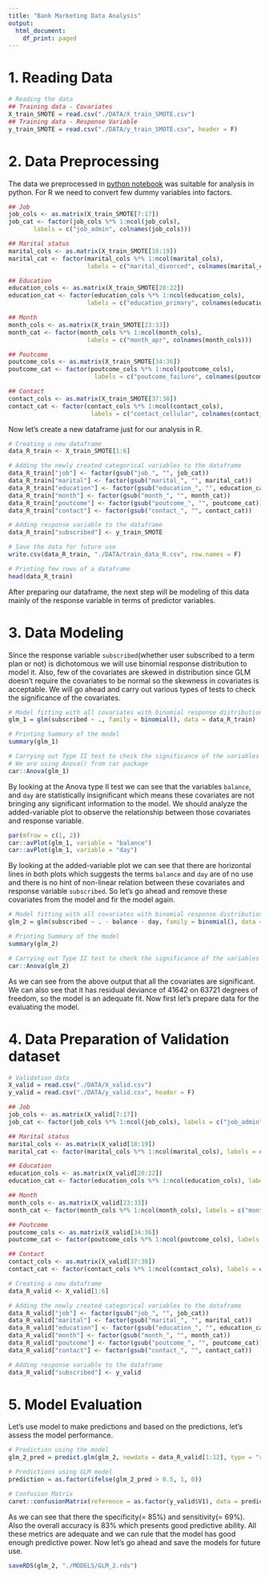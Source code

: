 ```yaml
---
title: "Bank Marketing Data Analysis"
output:
  html_document:
    df_print: paged
---
```


# 1. Reading Data

```r
# Reading the data
## Training data - Covariates
X_train_SMOTE = read.csv("./DATA/X_train_SMOTE.csv")
## Training data - Response Variable
y_train_SMOTE = read.csv("./DATA/y_train_SMOTE.csv", header = F)
```

# 2. Data Preprocessing

The data we preprocessed in [python notebook](https://github.com/nandishpatel1996/DATA-SCIENCE-PROJECTS/blob/master/BANK%20MARKETING%20DATA/Project_Notebook.ipynb) was suitable for analysis in python. For R we need to convert few dummy variables into factors.

```r
## Job 
job_cols <- as.matrix(X_train_SMOTE[7:17])
job_cat <- factor(job_cols %*% 1:ncol(job_cols), 
       labels = c("job_admin", colnames(job_cols)))

## Marital status
marital_cols <- as.matrix(X_train_SMOTE[18:19])
marital_cat <- factor(marital_cols %*% 1:ncol(marital_cols), 
                      labels = c("marital_divorced", colnames(marital_cols)))

## Education
education_cols <- as.matrix(X_train_SMOTE[20:22])
education_cat <- factor(education_cols %*% 1:ncol(education_cols), 
                      labels = c("education_primary", colnames(education_cols)))

## Month
month_cols <- as.matrix(X_train_SMOTE[23:33])
month_cat <- factor(month_cols %*% 1:ncol(month_cols), 
                      labels = c("month_apr", colnames(month_cols)))

## Poutcome
poutcome_cols <- as.matrix(X_train_SMOTE[34:36])
poutcome_cat <- factor(poutcome_cols %*% 1:ncol(poutcome_cols), 
                        labels = c("poutcome_failure", colnames(poutcome_cols)))

## Contact
contact_cols <- as.matrix(X_train_SMOTE[37:38])
contact_cat <- factor(contact_cols %*% 1:ncol(contact_cols), 
                       labels = c("contact_cellular", colnames(contact_cols)))
```


Now let's create a new dataframe just for our analysis in R.


```r
# Creating a new dataframe
data_R_train <- X_train_SMOTE[1:6]

# Adding the newly created categorical variables to the dataframe
data_R_train["job"] <- factor(gsub("job_", "", job_cat))
data_R_train["marital"] <- factor(gsub("marital_", "", marital_cat))
data_R_train["education"] <- factor(gsub("education_", "", education_cat))
data_R_train["month"] <- factor(gsub("month_", "", month_cat))
data_R_train["poutcome"] <- factor(gsub("poutcome_", "", poutcome_cat))
data_R_train["contact"] <- factor(gsub("contact_", "", contact_cat))

# Adding response variable to the dataframe
data_R_train["subscribed"] <- y_train_SMOTE

# Save the data for future use
write.csv(data_R_train, "./DATA/train_data_R.csv", row.names = F)

# Printing few rows of a dataframe
head(data_R_train)
```

After preparing our dataframe, the next step will be modeling of this data mainly of the response variable in terms of predictor variables.

# 3. Data Modeling

Since the response variable `subscribed`(whether user subscribed to a term plan or not) is dichotomous we will use binomial response distribution to model it. Also, few of the covariates are skewed in distribution since GLM doesn't require the covariates to be normal so the skewness in covariates is acceptable. We will go ahead and carry out various types of tests to check the significance of the covariates.

```r
# Model fitting with all covariates with binomial response distribution and logit link function
glm_1 = glm(subscribed ~ ., family = binomial(), data = data_R_train)

# Printing Summary of the model
summary(glm_1)

# Carrying out Type II test to check the significance of the variables as if they were added last in the model
# We are using Anova() from car package
car::Anova(glm_1)
```

By looking at the Anova type II test we can see that the variables `balance`, and `day` are statistically insignificant which means these covariates are not bringing any significant information to the model. We should analyze the added-variable plot to observe the relationship between those covariates and response variable.

```r
par(mfrow = c(1, 2))
car::avPlot(glm_1, variable = "balance")
car::avPlot(glm_1, variable = "day")
```

By looking at the added-variable plot we can see that there are horizontal lines in both plots which suggests the terms `balance` and `day` are of no use and there is no hint of non-linear relation between these covariates and response variable `subscribed`. So let's go ahead and remove these covariates from the model and fir the model again.

```r
# Model fitting with all covariates with binomial response distribution and logit link function.
glm_2 = glm(subscribed ~ . - balance - day, family = binomial(), data = data_R_train)

# Printing Summary of the model
summary(glm_2)

# Carrying out Type II test to check the significance of the variables as if they were added last in the model. We are using Anova() from car package.
car::Anova(glm_2)
```

As we can see from the above output that all the covariates are significant. We can also see that it has residual deviance of 41642 on 63721 degrees of freedom, so the model is an adequate fit. Now first let's prepare data for the evaluating the model.

# 4. Data Preparation of Validation dataset

```r
# Validation data
X_valid = read.csv("./DATA/X_valid.csv")
y_valid = read.csv("./DATA/y_valid.csv", header = F)

## Job 
job_cols <- as.matrix(X_valid[7:17])
job_cat <- factor(job_cols %*% 1:ncol(job_cols), labels = c("job_admin", colnames(job_cols)))

## Marital status
marital_cols <- as.matrix(X_valid[18:19])
marital_cat <- factor(marital_cols %*% 1:ncol(marital_cols), labels = c("marital_divorced", colnames(marital_cols)))

## Education
education_cols <- as.matrix(X_valid[20:22])
education_cat <- factor(education_cols %*% 1:ncol(education_cols), labels = c("education_primary", colnames(education_cols)))

## Month
month_cols <- as.matrix(X_valid[23:33])
month_cat <- factor(month_cols %*% 1:ncol(month_cols), labels = c("month_apr", colnames(month_cols)))

## Poutcome
poutcome_cols <- as.matrix(X_valid[34:36])
poutcome_cat <- factor(poutcome_cols %*% 1:ncol(poutcome_cols), labels = c("poutcome_failure", colnames(poutcome_cols)))

## Contact
contact_cols <- as.matrix(X_valid[37:38])
contact_cat <- factor(contact_cols %*% 1:ncol(contact_cols), labels = c("contact_cellular", colnames(contact_cols)))

# Creating a new dataframe
data_R_valid <- X_valid[1:6]

# Adding the newly created categorical variables to the dataframe
data_R_valid["job"] <- factor(gsub("job_", "", job_cat))
data_R_valid["marital"] <- factor(gsub("marital_", "", marital_cat))
data_R_valid["education"] <- factor(gsub("education_", "", education_cat))
data_R_valid["month"] <- factor(gsub("month_", "", month_cat))
data_R_valid["poutcome"] <- factor(gsub("poutcome_", "", poutcome_cat))
data_R_valid["contact"] <- factor(gsub("contact_", "", contact_cat))

# Adding response variable to the dataframe
data_R_valid["subscribed"] <- y_valid
```

# 5. Model Evaluation

Let's use model to make predictions and based on the predictions, let's assess the model performance.

```r
# Prediction using the model
glm_2_pred = predict.glm(glm_2, newdata = data_R_valid[1:12], type = "r")

# Predictions using GLM model
prediction = as.factor(ifelse(glm_2_pred > 0.5, 1, 0))

# Confusion Matrix 
caret::confusionMatrix(reference = as.factor(y_valid$V1), data = prediction, positive = "1")
```

As we can see that there the specificity(= 85%) and sensitivity(= 69%). Also the overall accuracy is 83% which presents good predictive ability. All these metrics are adequate and we can rule that the model has good enough predictive power. Now let's go ahead and save the models for future use.

```r
saveRDS(glm_2, "./MODELS/GLM_2.rds")
```
